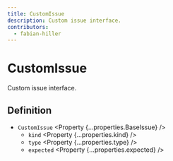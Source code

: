 ```yaml
---
title: CustomIssue
description: Custom issue interface.
contributors:
  - fabian-hiller
---
```



# CustomIssue

Custom issue interface.

## Definition

- `CustomIssue` <Property {...properties.BaseIssue} />
  - `kind` <Property {...properties.kind} />
  - `type` <Property {...properties.type} />
  - `expected` <Property {...properties.expected} />
